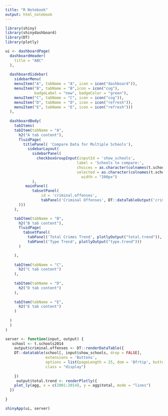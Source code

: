 ```yaml
---
title: "R Notebook"
output: html_notebook
---
```


```r
library(shiny)
library(shinydashboard)
library(DT)
library(plotly)

ui <- dashboardPage(
  dashboardHeader(
    title = "ABC"
  ),
  
  dashboardSidebar(
    sidebarMenu(
    menuItem("A", tabName = "A", icon = icon("dashboard")),
    menuItem("B", tabName = "B",icon = icon("cog"), 
             badgeLabel = "new", badgeColor = "green"),
    menuItem("C", tabName = "C", icon = icon("cog")),
    menuItem("D", tabName = "D", icon = icon("refresh")),
    menuItem("E", tabName = "E", icon = icon("refresh")))
  ),
  
  dashboardBody(
    tabItems(
    tabItem(tabName = "A",
      h2("A tab content"),
      fluidPage(
        titlePanel( 'Compare Data for Multiple Schools'),
          sidebarLayout(
            sidebarPanel(
              checkboxGroupInput(inputId = 'show_schools', 
                                label = 'Schools to compare:',
                                choices = as.character(colnames(t.schools2014)), 
                                selected = as.character(colnames(t.schools2014)[c(1,2)]), 
                                  width = "200px")
            ),
         mainPanel(
            tabsetPanel(
                id = 'criminal.offenses',
                tabPanel('Criminal Offenses', DT::dataTableOutput('criminal.offenses')))
      )))
    ),

    tabItem(tabName = "B",
      h2("B tab content"),
      fluidPage(
        tabsetPanel(
          tabPanel('Total Crimes Trend', plotlyOutput("total.trend")),
          tabPanel('Type Trend', plotlyOutput("type.trend")))
      )

    ),
    
    tabItem(tabName = "C",
      h2("C tab content")
    ),
    
    tabItem(tabName = "D",
      h2("D tab content")
    ),
    
    tabItem(tabName = "E",
      h2("E tab content")
    )
    
  )
  )
)

server <- function(input, output) {
   school <- t.schools2014
    output$criminal.offenses <- DT::renderDataTable({
    DT::datatable(school[, input$show_schools, drop = FALSE], 
                  extensions = 'Buttons', 
                  options = list(pageLength = 25, dom = 'Bfrtip', buttons = I('colvis')),
                  class = "display")
      
    })
     output$total.trend <- renderPlotly({
    plot_ly(agg, x = c(2001:2014), y = agg$total, mode = "lines")
  })
  
}

shinyApp(ui, server)
```